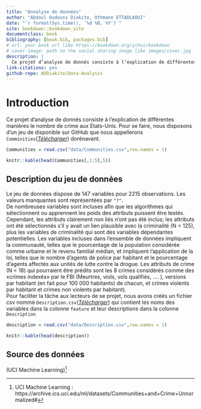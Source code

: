 ```yaml
--- 
title: "Annalyse de données"
author: "Abdoul Oudouss Diakite, Othmane ETTADLAOUI"
date: "`r format(Sys.time(), '%d %B, %Y')`"
site: bookdown::bookdown_site
documentclass: book
bibliography: [book.bib, packages.bib]
# url: your book url like https://bookdown.org/yihui/bookdown
# cover-image: path to the social sharing image like images/cover.jpg
description: |
  Ce projet d’analyse de donnés consiste à l’explication de différentes manières le nombre de     crime aux Etats-Unis.
link-citations: yes
github-repo: AODiakite/Data-Analysis
---
```

# Introduction{-} 

Ce projet d’analyse de donnés consiste à l’explication de différentes manières le nombre de crime aux Etats-Unis. Pour se faire, nous disposons d’un jeu de disponible sur GitHub que nous appellerons `Comminities`([_Télécharger_](https://github.com/AODiakite/Data-Analysis/blob/main/data/Communities.csv)) dorénavant.\
```r
Communities = read.csv("data/Communities.csv",row.names = 1)
```
```r
knitr::kable(head(Communities[,1:5],5))
```


## Description du jeu de données{-}

Le jeu de données dispose de 147 variables pour 2215 observations. Les valeurs manquantes sont représentées par `"?"`.\
De nombreuses variables sont incluses afin que les algorithmes qui sélectionnent ou apprennent les poids des attributs puissent être testés. Cependant, les attributs clairement non liés n'ont pas été inclus; les attributs ont été sélectionnés s'il y avait un lien plausible avec la criminalité (N = 125), plus les variables de criminalité qui sont des variables dépendantes potentielles. Les variables incluses dans l'ensemble de données impliquent la communauté, telles que le pourcentage de la population considérée comme urbaine et le revenu familial médian, et impliquent l'application de la loi, telles que le nombre d'agents de police par habitant et le pourcentage d'agents affectés aux unités de lutte contre la drogue. Les attributs de crime (N = 18) qui pourraient être prédits sont les 8 crimes considérés comme des «crimes indexés» par le FBI (Meurtres, viols, vols qualifiés, .... ), versions par habitant (en fait pour 100 000 habitants) de chacun, et crimes violents par habitant et crimes non violents par habitant).\
Pour faciliter la tâche aux lecteurs de se projet, nous avons créés un fichier csv nommé `Description.csv`([_Télécharger_](https://github.com/AODiakite/Data-Analysis/blob/main/data/Description.csv)) qui contient les noms des variables dans la colonne `feature` et leur descriptions dans la colonne `Description`

```r
description = read.csv("data/Description.csv",row.names = 1)
```
```r
knitr::kable(head(description))
```

## Source des données{-}

(UCI Machine Learning)^[UCI Machine Learning : https://archive.ics.uci.edu/ml/datasets/Communities+and+Crime+Unnormalized#]
